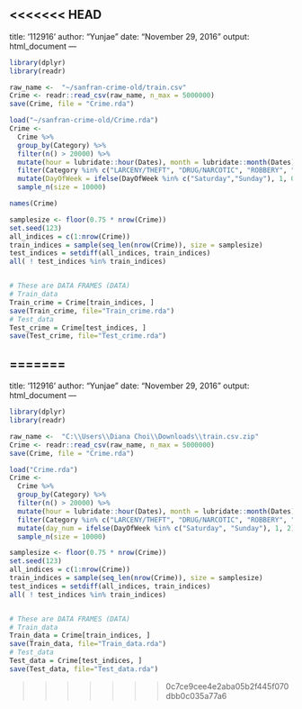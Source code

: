<<<<<<< HEAD
---
title: '112916'
author: "Yunjae"
date: "November 29, 2016"
output: html_document
---

```{r include = FALSE}
library(dplyr)
library(readr)
```

```{r}
raw_name <-  "~/sanfran-crime-old/train.csv"
Crime <- readr::read_csv(raw_name, n_max = 5000000)
save(Crime, file = "Crime.rda")
```

```{r}
load("~/sanfran-crime-old/Crime.rda")
Crime <-
  Crime %>% 
  group_by(Category) %>%
  filter(n() > 20000) %>%
  mutate(hour = lubridate::hour(Dates), month = lubridate::month(Dates)) %>%
  filter(Category %in% c("LARCENY/THEFT", "DRUG/NARCOTIC", "ROBBERY", "BURGLARY", "ASSAULT")) %>%
  mutate(DayOfWeek = ifelse(DayOfWeek %in% c("Saturday","Sunday"), 1, 0))%>%
  sample_n(size = 10000)

names(Crime)
```

```{r}
samplesize <- floor(0.75 * nrow(Crime))
set.seed(123)
all_indices = c(1:nrow(Crime))
train_indices = sample(seq_len(nrow(Crime)), size = samplesize)
test_indices = setdiff(all_indices, train_indices)
all( ! test_indices %in% train_indices)


# These are DATA FRAMES (DATA)
# Train_data
Train_crime = Crime[train_indices, ]
save(Train_crime, file="Train_crime.rda")
# Test_data
Test_crime = Crime[test_indices, ] 
save(Test_crime, file="Test_crime.rda")
```

=======
---
title: '112916'
author: "Yunjae"
date: "November 29, 2016"
output: html_document
---

```r
library(dplyr)
library(readr)
```

```r
raw_name <-  "C:\\Users\\Diana Choi\\Downloads\\train.csv.zip"
Crime <- readr::read_csv(raw_name, n_max = 5000000)
save(Crime, file = "Crime.rda")
```

```r
load("Crime.rda")
Crime <-
  Crime %>% 
  group_by(Category) %>%
  filter(n() > 20000) %>%
  mutate(hour = lubridate::hour(Dates), month = lubridate::month(Dates)) %>%
  filter(Category %in% c("LARCENY/THEFT", "DRUG/NARCOTIC", "ROBBERY", "BURGLARY", "ASSAULT")) %>%
  mutate(day_num = ifelse(DayOfWeek %in% c("Saturday", "Sunday"), 1, 2)) %>%
  sample_n(size = 10000)
```

```r
samplesize <- floor(0.75 * nrow(Crime))
set.seed(123)
all_indices = c(1:nrow(Crime))
train_indices = sample(seq_len(nrow(Crime)), size = samplesize)
test_indices = setdiff(all_indices, train_indices)
all( ! test_indices %in% train_indices)


# These are DATA FRAMES (DATA)
# Train_data
Train_data = Crime[train_indices, ]
save(Train_data, file="Train_data.rda")
# Test_data
Test_data = Crime[test_indices, ] 
save(Test_data, file="Test_data.rda")
```

>>>>>>> 0c7ce9cee4e2aba05b2f445f070dbb0c035a77a6
